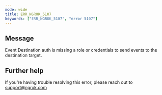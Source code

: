 ```yaml
---
mode: wide
title: ERR_NGROK_5107
keywords: ["ERR_NGROK_5107", "error 5107"]
---
```


## Message

Event Destination auth is missing a role or credentials to send events to the destination target.

## Further help

If you're having trouble resolving this error, please reach out to [support@ngrok.com](mailto:support@ngrok.com?subject=Help%20with%20ERR_NGROK_5107)
